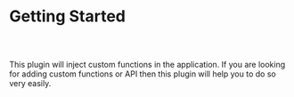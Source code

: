 
<Meta title="Function Plugin Docs/Getting Started" />

# Getting Started

##

<br/>

This plugin will inject custom functions in the application. 
If you are looking for adding custom functions or API then
this plugin will help you to do so very easily.